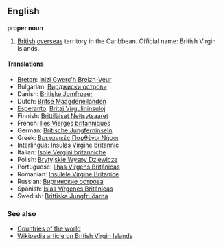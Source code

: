 ==English==

'''proper noun'''

# [[British]] [[overseas]] territory in the Caribbean. Official name: British Virgin Islands.

====Translations====

*[[Breton]]: [[Inizi Gwerc'h Breizh-Veur]]
*Bulgarian: [[Вирджиски острови]]
*Danish: [[Britiske Jomfruøer]]
*Dutch: [[Britse Maagdeneilanden]]
*[[Esperanto]]: [[Britaj Virgulininsuloj]]
*Finnish: [[Brittiläiset Neitsytsaaret]]
*French: [[Iles Vierges britanniques]]
*German: [[Britische Jungferninseln]]
*Greek: [[Βρετανικές Παρθένοι Νήσοι]]
*[[Interlingua]]: [[Insulas Virgine britannic]]
*Italian: [[Isole Vergini britanniche]]
*Polish: [[Brytyjskie Wyspy Dziewicze]]
*Portuguese: [[Ilhas Virgens Britânicas]]
*Romanian: [[Insulele Virgine Britanice]]
*Russian: [[Виргинские острова]]
*Spanish: [[Islas Vírgenes Británicas]]
*Swedish: [[Brittiska Jungfruöarna]]

===See also===
*[[Countries of the world]]
*[[en:British Virgin Islands|Wikipedia article on British Virgin Islands]]